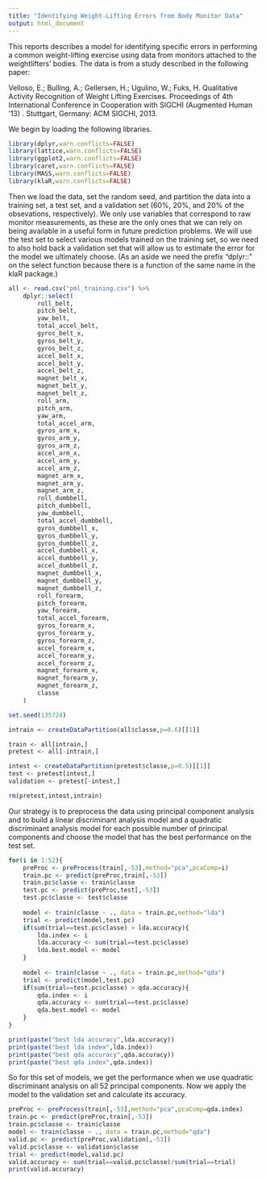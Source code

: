 ```yaml
---
title: "Identifying Weight-Lifting Errors from Body Monitor Data"
output: html_document
---
```


This reports describes a model for identifying specific errors in performing a common weight-lifting exercise using data from monitors attached to the weightlifters' bodies. The data is from a study described in the following paper:  

Velloso, E.; Bulling, A.; Gellersen, H.; Ugulino, W.; Fuks, H. Qualitative Activity Recognition of Weight Lifting Exercises. Proceedings of 4th International Conference in Cooperation with SIGCHI (Augmented Human '13) . Stuttgart, Germany: ACM SIGCHI, 2013.


We begin by loading the following libraries.

```r
library(dplyr,warn.conflicts=FALSE)
library(lattice,warn.conflicts=FALSE)
library(ggplot2,warn.conflicts=FALSE)
library(caret,warn.conflicts=FALSE)
library(MASS,warn.conflicts=FALSE)
library(klaR,warn.conflicts=FALSE)
```

Then we load the data, set the random seed, and partition the data into a training set, a test set, and a validation set (60%, 20%, and 20% of the obsevations, respectively). We only use variables that correspond to raw monitor measurements, as these are the only ones that we can rely on being available in a useful form in future prediction problems. We will use the test set to select various models trained on the training set, so we need to also hold back a validation set that will allow us to estimate the error for the model we ultimately choose. (As an aside we need the prefix "dplyr::" on the select function because there is a function of the same name in the klaR package.)

```r
all <- read.csv("pml_training.csv") %>%
    dplyr::select(
        roll_belt,
        pitch_belt,
        yaw_belt,
        total_accel_belt,
        gyros_belt_x,
        gyros_belt_y,
        gyros_belt_z,
        accel_belt_x,
        accel_belt_y,
        accel_belt_z,
        magnet_belt_x,
        magnet_belt_y,
        magnet_belt_z,
        roll_arm,
        pitch_arm,
        yaw_arm,
        total_accel_arm,
        gyros_arm_x,
        gyros_arm_y,
        gyros_arm_z,
        accel_arm_x,
        accel_arm_y,
        accel_arm_z,
        magnet_arm_x,
        magnet_arm_y,
        magnet_arm_z,
        roll_dumbbell,
        pitch_dumbbell,
        yaw_dumbbell,
        total_accel_dumbbell,
        gyros_dumbbell_x,
        gyros_dumbbell_y,
        gyros_dumbbell_z,
        accel_dumbbell_x,
        accel_dumbbell_y,
        accel_dumbbell_z,
        magnet_dumbbell_x,
        magnet_dumbbell_y,
        magnet_dumbbell_z,
        roll_forearm,
        pitch_forearm,
        yaw_forearm,
        total_accel_forearm,
        gyros_forearm_x,
        gyros_forearm_y,
        gyros_forearm_z,
        accel_forearm_x,
        accel_forearm_y,
        accel_forearm_z,
        magnet_forearm_x,
        magnet_forearm_y,
        magnet_forearm_z,
        classe
    )

set.seed(135724)

intrain <- createDataPartition(all$classe,p=0.6)[[1]]

train <- all[intrain,]
pretest <- all[-intrain,]

intest <- createDataPartition(pretest$classe,p=0.5)[[1]]
test <- pretest[intest,]
validation <- pretest[-intest,]

rm(pretest,intest,intrain)
```

Our strategy is to preprocess the data using principal component analysis and to build a linear discriminant analysis model and a quadratic discriminant analysis model for each possible number of principal components and choose the model that has the best performance on the test set.

```r

for(i in 1:52){
    preProc <- preProcess(train[,-53],method="pca",pcaComp=i)
    train.pc <- predict(preProc,train[,-53])
    train.pc$classe <- train$classe
    test.pc <- predict(preProc,test[,-53])
    test.pc$classe <- test$classe    
    
    model <- train(classe ~ ., data = train.pc,method="lda")
    trial <- predict(model,test.pc)
    if(sum(trial==test.pc$classe) > lda.accuracy){
        lda.index <- i
        lda.accuracy <- sum(trial==test.pc$classe)
        lda.best.model <- model
    } 
    
    model <- train(classe ~ ., data = train.pc,method="qda")
    trial <- predict(model,test.pc) 
    if(sum(trial==test.pc$classe) > qda.accuracy){
        qda.index <- i
        qda.accuracy <- sum(trial==test.pc$classe)
        qda.best.model <- model
    } 
}

```

```r
print(paste("best lda accuracy",lda.accuracy))
print(paste("best lda index",lda.index))
print(paste("best qda accuracy",qda.accuracy))
print(paste("best qda index",qda.index))

```

So for this set of models, we get the performance when we use quadratic discriminant analysis on all 52 principal components. Now we apply the model to the validation set and calculate its accuracy. 

```r
preProc <- preProcess(train[,-53],method="pca",pcaComp=qda.index)
train.pc <- predict(preProc,train[,-53])
train.pc$classe <- train$classe
model <- train(classe ~ ., data = train.pc,method="qda")
valid.pc <- predict(preProc,validation[,-53])
valid.pc$classe <- validation$classe
trial <- predict(model,valid.pc)
valid.accuracy <- sum(trial==valid.pc$classe)/sum(trial==trial)
print(valid.accuracy)

```


